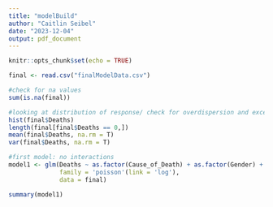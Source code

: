 ```yaml
---
title: "modelBuild"
author: "Caitlin Seibel"
date: "2023-12-04"
output: pdf_document
---
```


```r
knitr::opts_chunk$set(echo = TRUE)
```

```r
final <- read.csv("finalModelData.csv")
```

```r
#check for na values
sum(is.na(final))

#looking at distribution of response/ check for overdispersion and excess zeros
hist(final$Deaths)
length(final[final$Deaths == 0,])
mean(final$Deaths, na.rm = T)
var(final$Deaths, na.rm = T)

```
```r
#first model: no interactions
model1 <- glm(Deaths ~ as.factor(Cause_of_Death) + as.factor(Gender) + as.factor(Age) + as.factor(Race) + offset(Population), 
              family = 'poisson'(link = 'log'), 
              data = final)

summary(model1)
```

